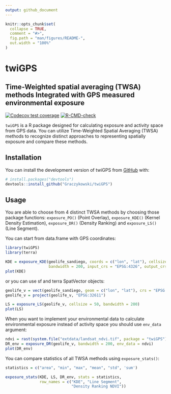 ```yaml
---
output: github_document
---
```


```r
knitr::opts_chunk$set(
  collapse = TRUE,
  comment = "#>",
  fig.path = "man/figures/README-",
  out.width = "100%"
)
```

# twiGPS
## Time-Weighted spatial averaging (TWSA) methods Integrated with GPS measured environmental exposure
<!-- badges: start -->
[![Codecov test coverage](https://codecov.io/gh/Graczykowski/twsagps/branch/master/graph/badge.svg)](https://app.codecov.io/gh/Graczykowski/twsagps?branch=master)
[![R-CMD-check](https://github.com/Graczykowski/twsagps/actions/workflows/R-CMD-check.yaml/badge.svg)](https://github.com/Graczykowski/twsagps/actions/workflows/R-CMD-check.yaml)
<!-- badges: end -->

`twiGPS` is a R package designed for calculating exposure and activity space from GPS data. You can utilize 
Time-Weighted Spatial Averaging (TWSA) methods to recognize distinct approaches to representing spatially exposure and compare these methods.


## Installation

You can install the development version of twiGPS from [GitHub](https://github.com/) with:

``` r
# install.packages("devtools")
devtools::install_github("Graczykowski/twiGPS")
```

## Usage

You are able to choose from 4 distinct TWSA methods by choosing those package functions: `exposure_PO()` (Point Overlay), `exposure_KDE()` (Kernel Density Estimation), `exposure_DR()` (Density Ranking) and `exposure_LS()` (Line Segment).

You can start from data.frame with GPS coordinates:

```r
library(twiGPS)
library(terra)

KDE = exposure_KDE(geolife_sandiego, coords = c("lon", "lat"), cellsize = 50,
                   bandwidth = 200, input_crs = "EPSG:4326", output_crs = "EPSG:32611")
plot(KDE)
```
or you can use sf and terra SpatVector objects:
```r
geolife_v = vect(geolife_sandiego, geom = c("lon", "lat"), crs = "EPSG:4326")
geolife_v = project(geolife_v, "EPSG:32611")

LS = exposure_LS(geolife_v, cellsize = 50, bandwidth = 200)
plot(LS)
```
When you want to implement your environmental data to calculate environmental exposure instead of activity space you should use `env_data` argument:
```r
ndvi = rast(system.file("extdata/landsat_ndvi.tif", package = "twiGPS"))
DR_env = exposure_DR(geolife_v, bandwidth = 200, env_data = ndvi)
plot(DR_env)
```
You can compare statistics of all TWSA methods using `exposure_stats()`:
```r
statistics = c("area", "min", "max", "mean", "std", 'sum')

exposure_stats(KDE, LS, DR_env, stats = statistics,
               row_names = c("KDE", "Line Segment",
                             "Density Ranking NDVI"))
```
